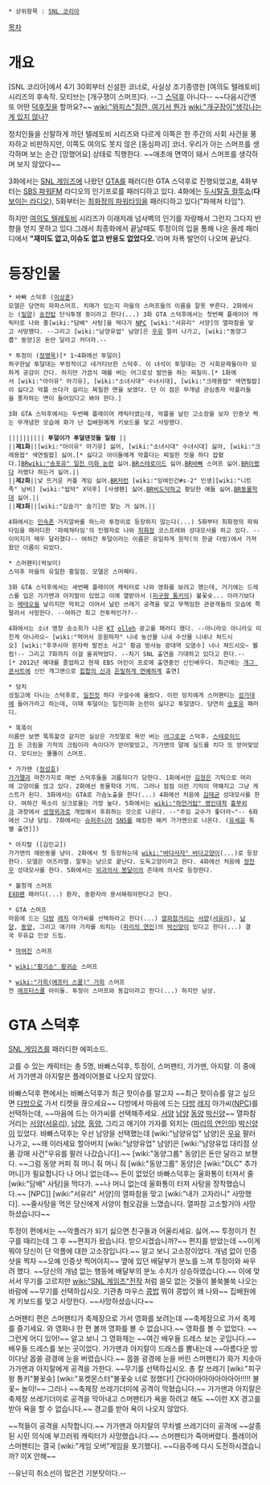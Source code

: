  * 상위항목 : [[SNL 코리아]]

[[목차]]

= 개요 =

[SNL 코리아]에서 4기 30회부터 신설한 코너로, 사실상 조기종영한 [여의도 텔레토비] 시리즈의 후속작. 모티브는 [개구쟁이 스머프]다. --그 [[스덕]]후 아니다-- ~~다음시간엔 또 어떤 [[덕후]]짓을 할까요?~~ [[wiki:"와피스"잠깐, 여기서 뭔가]] [[wiki:"개구장이"생각나는 게 있지 않나?]]

정치인들을 신랄하게 까던 텔레토비 시리즈와 다르게 이쪽은 한 주간의 사회 사건을 풍자하고 비판하지만, 이쪽도 여의도 못지 않은 [동심파괴] 코너. 우리가 아는 스머프를 생각하며 보는 순간 [망했어요] 상태로 직행한다. ~~애초에 면역이 돼서 스머프를 생각하며 보지 않았다~~

3화에서는 [[SNL 게임즈]]에 나왔던 [[GTA]]를 패러디한 GTA 스덕후로 진행되었고[http://www.youtube.com/watch?v=CJGnYt9NAeE #], 4화부터는 [[SBS 파워FM]] 라디오의 인기프로를 패러디하고 있다. 4화에는 [[두시탈출 컬투쇼]]('''다'''[[보이는 라디오]]), 5화부터는 [[최화정의 파워타임]]을 패러디하고 있다("파헤쳐 타임").

하지만 [[여의도 텔레토비]] 시리즈가 이래저래 넘사벽의 인기를 자랑해서 그런지 그다지 반향을 얻지 못하고 있다.그래서 최종화에서 끝날때도 투정이의 입을 통해 나온 올레 패러디에서 '''"재미도 없고,이슈도 없고 반응도 없었다오.''''라며 자폭 발언이 나오며 끝났다.

= 등장인물 =
 * 바빠 스덕후 ([[이상훈]])
 모델은 당연히 파파스머프. 치매가 있는지 마을의 스머프들의 이름을 잘못 부른다. 2화에서는 ([[밀양]]) [[송전탑]] 단식투쟁 중이라고 한다(...) 3화 GTA 스덕후에서는 첫번째 플레이어 캐릭터로 나와 줄[wiki:"담배" 사탕]을 먹다가 [[NPC]] [wiki:"서유리" 서양]의 열파참을 맞고 사망했다. --그리고 [wiki:"남양유업" 남양]은 [[우유]] 팔러 나가고, [wiki:"동양그룹" 동양]은 돈만 달라고 카더라.-- 

 * 투정이 ([[정명옥]])[* 1~4화에선 투덜이]
 허구한날 투덜대는 부정적이고 네거티브한 스덕후. 이 녀석이 투덜대는 건 사회문제들이라 묘하게 공감이 간다. 하지만 가끔식 매를 버는 어그로성 발언을 하는 찌질이.[* 1화에서 [wiki:"아이유" 아기유], [wiki:"소녀시대" 수녀시대], [wiki:"크레용팝" 색연필팝]이 싫다고 악플 쓰다가 걸리는 찌질한 면을 보였다. 단 이 점은 무개념 관심종자 악플러들을 풍자하는 면이 들어있다고 봐야 한다.]

 3화 GTA 스덕후에서는 두번째 플레이어 캐릭터였는데, 악플을 날린 고소장을 보자 인증샷 찍는 무개념한 모습에 화가 난 집배원에게 키보드를 맞고 사망했다.

 |||||||||| '''투덜이가 투덜댄것들 일람''' ||
 ||'''제1화'''||[wiki:"아이유" 아기유] 싫어, [wiki:"소녀시대" 수녀시대] 싫어, [wiki:"크레용팝" 색연필팝] 싫어.[* 싫다고 아이돌에게 악플다는 찌질한 짓을 하다 잡혔다.][[BR]][[wiki:"송포유" 일진 미화 논란]] 싫어.[[BR]][[스테로이드]] 싫어.[[BR]]바빠 스머프 싫어.[[BR]]이랬다 저랬다 하는거 싫어.||
 ||'''제2화'''||낯 뜨거운 커플 게임 싫어.[[BR]]저런 [wiki:"잉여인간#s-2" 인생][wiki:"니트족" 낭비] [wiki:"씹덕" X덕후] [사생팬] 싫어.[[BR]]비도덕하고 황당한 애들 싫어.[[BR]]동물학대 싫어.||
 ||'''제3화'''||[wiki:"김슬기" 슬기]만 찾는 거 싫어.||


 4화에서는 [[민속촌]] 거지알바를 하느라 투정이로 등장하지 않는다(...) 5화부터 최화정의 파워타임을 패러디한 '파헤쳐타임'의 진행자로 나와 [[최화정]] 코스프레와 성대모사를 하고 있다. --이미지가 매우 달라졌다-- 여하간 투덜이라는 이름은 유일하게 원작(의 한글 더빙)에서 가져왔던 이름이 되었다. 

 * 스머팬티(박보미)
 스덕후 마을의 유일한 홍일점. 모델은 스머페티. 

 3화 GTA 스덕후에서는 세번째 플레이어 캐릭터로 나와 영화를 보려고 했는데, 거기에는 드레스를 입은 가가맨과 아지랄이 있었고 이에 열받아서 ([[피구왕 통키]]의) 불꽃슛... 이라기보다는 [[메테오]]을 날리지만 막히고 이어서 날린 쓰레기 공격을 맞고 무책임한 관광객들의 모습에 쪽팔려서 사망한다. --여하간 최고 전투력인가?--

 4화에서는 소녀 명창 송소희가 나온 [[KT]] [[olleh]] 광고를 패러디 했다. --아니라오 아니라오 미친게 아니라오~ [wiki:"먹어서 응원하자" 니네 농산물 니네 수산물 니네나 쳐드시오] [wiki:"후쿠시마 원자력 발전소 사고" 황금 방사능 광대역 오염수] 너나 쳐드시오~ 웰컴!-- 그리고 7화까지 이걸 울궈먹었다. --차기 SNL 출연을 기대하고 있다고 한다.--[* 2012년 예대를 졸업하고 현재 EBS 어린이 프로에 출연중인 신인배우다. 최근에는 [[개그 콘서트]]에 신인 개그맨으로 [[힙합의 신]]과 [[은밀하게 연예하게]] 출연]

 * 덩치
 성질고에 다니는 스덕후로, [[일진]]짓 하다 구설수에 올랐다. 이런 덩치에게 스머팬티는 [[성가대]]에 들어가라고 하는데, 이때 투덜이는 일진미화 논란이 싫다고 투덜댔다. 당연히 [[송포유]] 패러디. 

 * 똑똑이
 이름만 보면 똑똑할것 같지만 실상은 거짓말로 욕만 버는 [[어그로]]꾼 스덕후. [[스테로이드]]가 든 크림을 기적의 크림이라 속이다가 얻어맞았고, 가가맨의 말에 실드를 치다 또 얻어맞았다. 모티브는 똘똘이 스머프. 

 * 가가맨 ([[정성호]])
 [[가가멜]]과 마찬가지로 매번 스덕후들을 괴롭히다가 당한다. 1화에서만 [[김정은]] 기믹으로 머리에 고양이를 얹고 있다. 2화에선 동물학대 기믹. 그러나 점점 이런 기믹이 약해지고 그냥 게스트가 된다. 3화에서는 GTA로 가슴노출을 한다(...) 4화에선 처음에 [[김태균]] 성대모사를 한다. 여하간 목소리 싱크로율는 가장 높다. 5화에서는 [[wiki:"하얀거탑" 명인대학]] [[흉부외과]] 과장에서 [[성형외과]]로 개업해서 후회하는 것으로 나온다. --"주임 교수가 좋더라~"-- 6화에선 그냥 담임. 7화에서는 [[슈퍼주니어]] [[SNS]]를 해킹한 해커 가가맨으로 나온다. ([[유세윤]] 특별 출연]])

 * 아지랄 ([김민교])
 가가맨의 애완동물 냥이. 2화에서 첫 등장하는데 [[wiki:"바다사자" 바다고양이]](...)로 등장한다. 모델은 아즈라엘. 말투는 냥으로 끝난다. 도둑고양이라고 한다. 4화에선 처음에 [[정찬우]] 성대모사를 한다. 5화에서는 [[외과의사 봉달이]]의 츤데레 의사로 등장한다. 

 * 불청객 스머프
 [[EXO]]팬 패러디(...) 환자, 중환자라 용서해줘야한다고 한다.

 * GTA 스머프
 마음에 드는 [[다방]] [[레지]] 아가씨를 선택하라고 한다(...) [[열파참]]거리는 [[서양]]([[서유리]]), [[남양]], [[동양]], 그리고 애기야 가자를 외치는 ([[파리의 연인]])의 [[박신양]]이 있다고 한다(...) 결국 우유값 인상 드립. 

 * [[마여진]] 스머프

 * [[wiki:"황기순" 황귀순]] 스머프 

 * [[wiki:"가희(애프터 스쿨)" 가희]] 스머프
 전 [[애프터스쿨]] 아이돌. 투정이 스머프와 동갑이라고 한다(...) 하지만 남상. 


= GTA 스덕후 =

[[SNL 게임즈]]를 패러디한 에피소드.

고를 수 있는 캐릭터는 총 5명, 바빠스덕후, 투정이, 스머팬티, 가가맨, 아지랄. 이 중에서 가가맨과 아지랄은 플레이어블로 나오지 않았다.

바빠스덕후 편에서는 바빠스덕후가 최근 핫이슈를 알고자 ~~최근 핫이슈를 알고 싶으면 [[다방]]으로 가서 티켓을 끊으세요~~ 다방에서 마음에 드는 [[다방]] [[레지]] 아가씨([[NPC]])를 선택하는데, ~~마음에 드는 아가씨를 선택해주세요. [[서양]] [[남양]] [[동양]] [[박신양]]~~ 열파참거리는 [[서양]]([[서유리]]), [[남양]], [[동양]], 그리고 애기야 가자를 외치는 ([[파리의 연인]]의) [[박신양]]이 있었다.
바빠스덕후는 우선 남양을 선택했는데  [wiki:"남양유업" 남양]은 [[우유]] 팔러 나가고, ~~왜 이러세요 할아버지 [wiki:"남양유업" 남양]은 [wiki:"남양유업 대리점 상품 강매 사건"우유를 팔러 나갔습니다].~~ [wiki:"동양그룹" 동양]은 돈만 달라고 보챈다. ~~그럼 동양 커피 줘 머니 줘 머니 줘 [wiki:"동양그룹" 동양]은 [wiki:"DLC" 추가 머니]가 필요합니다 나 머니 없는데~~ 돈이 없었던 바빠스덕후는 울화통이 터져서 줄[wiki:"담배" 사탕]을 먹다가. ~~나 머니 없는데 울화통이 터져 사탕을 장착했습니다.~~ [NPC]] [wiki:"서유리" 서양]의 열파참을 맞고 [wiki:"내가 고자라니" 사망했다]. ~~줄사탕을 먹은 당신에게 서양이 혐오감을 느꼈습니다. 열파참 고소할거야 사망하셨습니다~~

투정이 편에서는 ~~악플러가 되기 싫으면 친구들과 어울리세요. 싫어.~~ 투정이가 친구를 때리는데 그 후 ~~편지가 왔습니다. 받으시겠습니까?~~ 편지를 받았는데 ~~이게 뭐야 당신이 단 악플에 대한 고소장입니다.~~ 알고 보니 고소장이었다. 개념 없이 인증 샷을 찍자 ~~오예 인증샷 찍어야지~~ 옆에 있던 배달부가 분노를 느껴 투정이와 싸우려 했다. ~~당신의 개념 없는 행동에 배달부의 분노 수치가 상승하였습니다.~~
이에 맞서서 무기를 고르지만 [[wiki:"SNL 게임즈"전작]] 처럼 쓸모 없는 것들이 불쑥불쑥 나오는 바람에 ~~무기를 선택하십시오. 기관총 마우스 [[콩밥]] 뭐야 콩밥이 왜 나와~~ 집배원에게 키보드를 맞고 사먕한다. ~~사망하셨습니다~~ 

스머팬티 편은 스머팬티가 축제장으로 가서 영화를 보려는데 ~~축제장으로 가서 축제를 즐기세요. 와 영화나 한 편 볼까 영화를 볼 수 없습니다.~~ 영화를 볼 수 없었다. ~~그런게 어디 있어!~~ 알고 보니 그 영화제는 ~~여긴 배우들 드레스 보는 곳입니다.~~ 배우들 드레스를 보는 곳이었다. 가가맨과 아지랄이 드래스를 뽐내는데 ~~아름다운 밤이다냥 몹쓸 광경에 눈을 버렸습니다.~~ 몹쓸 광경에 눈을 버린 스머팬티가 화가 치솟아 가가맨과 아지랄에게 공격을 가한다. ~~무기를 선택하십시오. 총 칼 쓰레기 [wiki:"피구왕 통키"불꽃슛] [wiki:"포켓몬스터"불꽃슛 너로 정했다!] 간다아아아아아아아아!!!!! 불꽃~ 놀이!~~ 그러나 ~~축제장 쓰레기더미에 공격이 막혔습니다.~~ 가가맨과 아지랄은 축제장 쓰레기더미로 공격을 막아내고 스머팬티가 욕을 하려고 해도 ~~이런 XX 경고를 받아 욕을 할 수 없습니다.~~ 경고를 받아 욕이 나오지 않았다.

~~적들이 공격을 시작합니다.~~ 가가맨과 아지랄의 무차별 쓰레기더미 공격에 ~~살종된 시민 의식에 부끄러워 캐릭터가 사망했습니다.~~ 스머팬티가 죽어버렸다. 플레이어 스머팬티는 결국 [wiki:"게임 오버"게임을 포기했다]. ~~다음주에 다시 도전하시겠습니까? 이X 안해~~

--유난히 취소선이 많은건 기분탓이다.--
